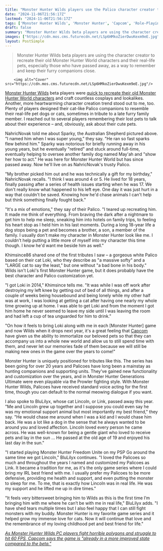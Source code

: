 ```yaml
---
title: "Monster Hunter Wilds players use the Palico character creator to remember lost pets: 'I have shed tears multiple times but I also feel happy that I can still fight monsters with my buddy'"
date: "2024-11-06T21:56:17Z"
lastmod: "2024-11-06T21:56:17Z"
tags: ['Monster Hunter Wilds', 'Monster Hunter', 'Capcom', 'Role-Playing', 'Action', 'PC', 'Beta', 'Character Customization']
draft: false
summary: "Monster Hunter Wilds beta players are using the character creator to recreate their old Monster Hunter World characters and their real-life pets, especially those who have passed away, as a way to remember and keep their furry companions close."
images: ["https://cdn.mos.cms.futurecdn.net/LSp6HMkoZierDwuKexm9eE.jpg"]
layout: PostSimple
---
```

> Monster Hunter Wilds beta players are using the character creator to recreate their old Monster Hunter World characters and their real-life pets, especially those who have passed away, as a way to remember and keep their furry companions close.


        <img alt="Cover" src="https://cdn.mos.cms.futurecdn.net/LSp6HMkoZierDwuKexm9eE.jpg"/>
        
[Monster Hunter Wilds](https://www.gamesradar.com/games/monster-hunter/monster-hunter-wilds-guide/) beta players were [<u>quick to recreate their old Monster Hunter World characters</u>](https://www.gamesradar.com/games/monster-hunter/monster-hunter-wilds-players-use-the-beta-character-creator-to-recreate-their-hunters-from-monster-hunter-world-aged-for-good-measure-and-also-their-real-cats/) and craft countless cosplays and lookalikes. Another, more heartwarming character creation trend stood out to me, too. Plenty of players designed their cat-like Palico companions to resemble their real-life pet dogs or cats, sometimes in tribute to a late furry family member. I reached out to several players remembering their lost pets to talk about their experience – and, obviously, ask about their cute pets.

NahricNovak told me about Sparky, the Australian Shepherd pictured above. "I named him when I was super young," they say. "He ran so fast sparks flew behind him." Sparky was notorious for briefly running away in his young years, but he eventually "retired" and stuck around full-time, eventually helping to oversee another family dog named May'ah and "show her how to act." He was here for Monster Hunter World but has since passed away. Now he'll live on as NahricNovak's trusty Palico. 

"My brother picked him out and he was technically a gift for my birthday," NahricNovak recalls. "I think I was around 4 or 5. He lived for 18 years, finally passing after a series of health issues starting when he was 17. We don't really know what happened to his left eye. One day it was just hurt in a way that couldn't be saved. Knowing how he'd chase animals I can't help but think something finally fought back."

"It's a mix of emotions," they say of their Palico. "I teared up recreating him. It made me think of everything. From braving the dark after a nightmare to get him to help me sleep, sneaking him into hotels on family trips, to feeling his heart stop as I held him in his last moments. During a long 18-year life a dog stops being a pet and becomes a brother, a son, a member of the family. I usually don't make my character in Monster Hunter look like me. I couldn't help putting a little more of myself into my character this time though. I know he'd want me beside him as well." 

Khimsince86 shared one of the first tributes I saw – a gorgeous white Palico based on their cat Loki, who they describe as "a massive softy" and a "LARGE cat to say the least," but one without "a bad bone in his body." Wilds isn't Loki's first Monster Hunter game, but it does probably have the best character and Palico customization yet.

"I got Loki in 2014," Khimsince tells me. "It was while I was off work after destroying my left knee by getting out of bed of all things, and after a couple of weeks being housebound and being lonely while my other half was at work, I was looking at getting a cat after having one nearly my whole time growing up at home. I was able to get Loki and from the moment I got him home he never seemed to leave my side until I was leaving the room and had left a cup of tea unguarded for him to drink." 

"On how it feels to bring Loki along with me in each [Monster Hunter] game and now Wilds when it drops next year, it's a great feeling that [Capcom](https://www.gamesradar.com/tag/capcom/) have given us the ability to immortalize our beloved pets so that they can accompany us into a whole new world and allow us to still spend time with them, and never let our memories fade of them because we will still be making new ones in the game over the years to come!" 

Monster Hunter is uniquely positioned for tributes like this. The series has been going for over 20 years and Palicoes have long been a mainstay as hunting companions and supporting units. They've gained new functionality and customization over the years, and in Monster Hunter Generations Ultimate were even playable via the Prowler fighting style. With Monster Hunter Wilds, Palicoes have received standard voice acting for the first time, though you can default to the normal meowing dialogue if you want.

I also spoke to BluLilyx, whose cat Lincoln, or Link, passed away this year. "Me and Lincoln grew up together and I suppose you could even say he was my emotional support animal but most importantly my best friend," they say. "He would chase me around when I was a kid and I would chase him back. He was a lot like a dog in the sense that he always wanted to be around you and loved affection. Lincoln loved every person he came across. He was well-known for being a gentle giant who loved to receive pets and lay in the sun ... He passed at the old age of 19 and enjoyed his last day in the sun." 

"I started playing Monster Hunter Freedom Unite on my PSP Go around the same time we got Lincoln," BluLilyx continues. "I loved the Palicoes so much and throughout the years I named and customized my Palicoes as Link. It became a tradition for me, as it's the only game series where I could bring my IRL best friend with me. I usually prefer my Palicoes to be more defensive, providing me health and support, and even putting the monster to sleep for me. To me, that is exactly how Lincoln was in real life. He was my support and he lifted me up in dire times."

"It feels very bittersweet bringing him to Wilds as this is the first time I’m bringing him with me where he can’t be with me in real life," BluLilyx adds. "I have shed tears multiple times but I also feel happy that I can still fight monsters with my buddy. Monster Hunter is my favorite game series and it helped grow my immense love for cats. Now it will continue that love and the remembrance of my loving childhood pet and best friend for life." 

[<u><em>As Monster Hunter Wilds PC players fight horrible polygons and struggle to hit 60 FPS, Capcom says the game is "already in a more improved state compared to the beta."</em></u>](https://www.gamesradar.com/games/monster-hunter/as-monster-hunter-wilds-pc-players-fight-horrible-polygons-and-struggle-to-hit-60-fps-capcom-says-the-game-is-already-in-a-more-improved-state-compared-to-the-beta/)
        